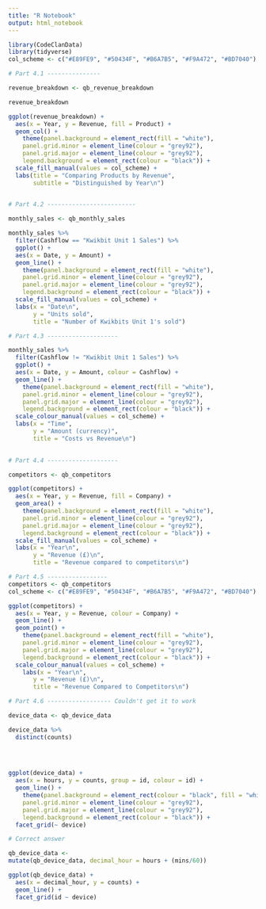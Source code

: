 ```yaml
---
title: "R Notebook"
output: html_notebook
---
```


```r
library(CodeClanData)
library(tidyverse)
col_scheme <- c("#E89FE9", "#50434F", "#B6A7B5", "#F9A472", "#BD7040")
```
```r
# Part 4.1 ---------------

revenue_breakdown <- qb_revenue_breakdown

revenue_breakdown

ggplot(revenue_breakdown) +
  aes(x = Year, y = Revenue, fill = Product) +
  geom_col() +
    theme(panel.background = element_rect(fill = "white"),
    panel.grid.minor = element_line(colour = "grey92"),
    panel.grid.major = element_line(colour = "grey92"),
    legend.background = element_rect(colour = "black")) +
  scale_fill_manual(values = col_scheme) +
  labs(title = "Comparing Products by Revenue",
       subtitle = "Distinguished by Year\n")
  

```
```r
# Part 4.2 -------------------------

monthly_sales <- qb_monthly_sales

monthly_sales %>% 
  filter(Cashflow == "Kwikbit Unit 1 Sales") %>% 
  ggplot() +
  aes(x = Date, y = Amount) +
  geom_line() +
    theme(panel.background = element_rect(fill = "white"),
    panel.grid.minor = element_line(colour = "grey92"),
    panel.grid.major = element_line(colour = "grey92"),
    legend.background = element_rect(colour = "black")) +
  scale_fill_manual(values = col_scheme) +
  labs(x = "Date\n",
       y = "Units sold",
       title = "Number of Kwikbits Unit 1's sold")

```

```r
# Part 4.3 --------------------

monthly_sales %>% 
  filter(Cashflow != "Kwikbit Unit 1 Sales") %>% 
  ggplot() +
  aes(x = Date, y = Amount, colour = Cashflow) +
  geom_line() +
    theme(panel.background = element_rect(fill = "white"),
    panel.grid.minor = element_line(colour = "grey92"),
    panel.grid.major = element_line(colour = "grey92"),
    legend.background = element_rect(colour = "black")) +
  scale_colour_manual(values = col_scheme) +
  labs(x = "Time",
       y = "Amount (currency)",
       title = "Costs vs Revenue\n")
  

```

```r
# Part 4.4 --------------------

competitors <- qb_competitors

ggplot(competitors) +
  aes(x = Year, y = Revenue, fill = Company) +
  geom_area() +
    theme(panel.background = element_rect(fill = "white"),
    panel.grid.minor = element_line(colour = "grey92"),
    panel.grid.major = element_line(colour = "grey92"),
    legend.background = element_rect(colour = "black")) +
  scale_fill_manual(values = col_scheme) +
  labs(x = "Year\n",
       y = "Revenue (£)\n",
       title = "Revenue compared to competitors\n")

# Part 4.5 -----------------
competitors <- qb_competitors
col_scheme <- c("#E89FE9", "#50434F", "#B6A7B5", "#F9A472", "#BD7040")

ggplot(competitors) +
  aes(x = Year, y = Revenue, colour = Company) +
  geom_line() +
  geom_point() +
    theme(panel.background = element_rect(fill = "white"),
    panel.grid.minor = element_line(colour = "grey92"),
    panel.grid.major = element_line(colour = "grey92"),
    legend.background = element_rect(colour = "black")) +
  scale_colour_manual(values = col_scheme) +
    labs(x = "Year\n",
       y = "Revenue (£)\n",
       title = "Revenue Compared to Competitors\n")

```

```r
# Part 4.6 ------------------ Couldn't get it to work 

device_data <- qb_device_data

device_data %>% 
  distinct(counts)
  
  


ggplot(device_data) +
  aes(x = hours, y = counts, group = id, colour = id) +
  geom_line() +
    theme(panel.background = element_rect(colour = "black", fill = "white"),
    panel.grid.minor = element_line(colour = "grey92"),
    panel.grid.major = element_line(colour = "grey92"),
    legend.background = element_rect(colour = "black")) +
  facet_grid(~ device)

# Correct answer

qb_device_data <- 
mutate(qb_device_data, decimal_hour = hours + (mins/60))

ggplot(qb_device_data) +
  aes(x = decimal_hour, y = counts) +
  geom_line() + 
  facet_grid(id ~ device)


```

